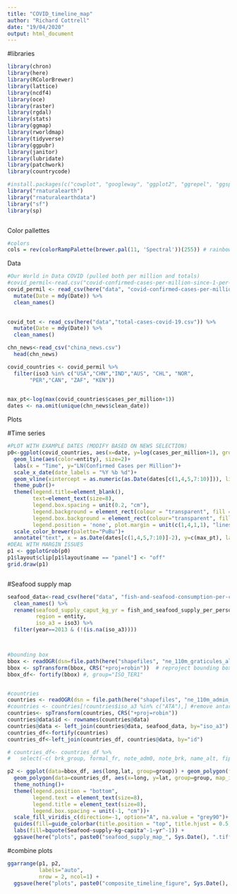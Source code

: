 ```yaml
---
title: "COVID_timeline_map"
author: "Richard Cottrell"
date: "19/04/2020"
output: html_document
---
```


#libraries

```r
library(chron)
library(here)
library(RColorBrewer)
library(lattice)
library(ncdf4)
library(oce)
library(raster)
library(rgdal)
library(stats)
library(ggmap)
library(rworldmap)
library(tidyverse)
library(ggpubr)
library(janitor)
library(lubridate)
library(patchwork)
library(countrycode)

#install.packages(c("cowplot", "googleway", "ggplot2", "ggrepel", "ggspatial", "libwgeom", "sf", "rnaturalearth", "rnaturalearthdata"))
library("rnaturalearth")
library("rnaturalearthdata")
library("sf")
library(sp)



```


Color pallettes
```r
#colors
cols = rev(colorRampPalette(brewer.pal(11, 'Spectral'))(255)) # rainbow color scheme for plotting

```


Data

```r
#Our World in Data COVID (pulled both per million and totals)
#covid_permil<-read.csv("covid-confirmed-cases-per-million-since-1-per-million.csv") 
covid_permil <- read_csv(here("data", "covid-confirmed-cases-per-million-since-1-per-million.csv")) %>% 
  mutate(Date = mdy(Date)) %>% 
  clean_names()
  

covid_tot <- read_csv(here("data","total-cases-covid-19.csv")) %>% 
  mutate(Date = mdy(Date)) %>% 
  clean_names()

chn_news<-read_csv("china_news.csv") 
  head(chn_news)

covid_countries <- covid_permil %>% 
  filter(iso3 %in% c("USA","CHN","IND","AUS", "CHL", "NOR",
       "PER","CAN", "ZAF", "KEN"))
  

max_pt<-log(max(covid_countries$cases_per_million+1))
dates <- na.omit(unique(chn_news$clean_date))
```


Plots


#Time series
```r
#PLOT WITH EXAMPLE DATES (MODIFY BASED ON NEWS SELECTION)
p0<-ggplot(covid_countries, aes(x=date, y=log(cases_per_million+1), group=entity)) +
  geom_line(aes(color=entity), size=2)+
  labs(x = "Time", y="LN(Confirmed Cases per Million")+
  scale_x_date(date_labels = "%Y %b %d")+
  geom_vline(xintercept = as.numeric(as.Date(dates[c(1,4,5,7:10)])), linetype=2,color="black")+
  theme_pubr()+
  theme(legend.title=element_blank(),
        text=element_text(size=8),
        legend.box.spacing = unit(0.2, "cm"),
        legend.background = element_rect(colour = "transparent", fill = "transparent"),
        legend.box.background = element_rect(colour="transparent", fill="transparent"), 
        legend.position = 'none', plot.margin = unit(c(1,4,1,1), "lines"))+
  scale_color_brewer(palette="PuBu")+
  annotate("text", x = as.Date(dates[c(1,4,5,7:10)]-2), y=c(max_pt), label = c("A.","B.","C.","D.","E.","F.","G."))
#DEAL WITH MARGIN ISSUES
p1 <- ggplotGrob(p0)
p1$layout$clip[p1$layout$name == "panel"] <- "off"
grid.draw(p1)



```


#Seafood supply map
```r

seafood_data<-read_csv(here("data", "fish-and-seafood-consumption-per-capita.csv")) %>% 
  clean_names() %>% 
  rename(seafood_supply_caput_kg_yr = fish_and_seafood_supply_per_person_kilograms_per_year,
         region = entity,
         iso_a3 = iso3) %>% 
  filter(year==2013 & (!(is.na(iso_a3))))



#bounding box
bbox <- readOGR(dsn=file.path(here("shapefiles", "ne_110m_graticules_all")), layer="ne_110m_wgs84_bounding_box")
bbox <- spTransform(bbox, CRS("+proj=robin"))  # reproject bounding box
bbox_df<- fortify(bbox) #, group="ISO_TER1"


#countries
countries <- readOGR(dsn = file.path(here("shapefiles", "ne_110m_admin_0_countries")), layer="ne_110m_admin_0_countries")
#countries <- countries[!countries$iso_a3 %in% c("ATA"),] #remove antartica
countries<- spTransform(countries, CRS("+proj=robin"))
countries@data$id <- rownames(countries@data)
countries@data <- left_join(countries@data, seafood_data, by="iso_a3")
countries_df<-fortify(countries)
countries_df<-left_join(countries_df, countries@data, by="id")

# countries_df<- countries_df %>% 
#   select(-c( brk_group, formal_fr, note_adm0, note_brk, name_alt, fips_10))

p2 <- ggplot(data=bbox_df, aes(long,lat, group=group)) + geom_polygon(fill="aliceblue")+
  geom_polygon(data=countries_df, aes(x=long, y=lat, group=group, map_id=id, fill=(seafood_supply_caput_kg_yr)))+
  theme_nothing()+
  theme(legend.position = "bottom",
        legend.text = element_text(size=8),
        legend.title = element_text(size=8),
        legend.box.spacing = unit(-1, "cm"))+
  scale_fill_viridis_c(direction=-1, option="A", na.value = "grey90")+
  guides(fill=guide_colorbar(title.position = "top", title.hjust = 0.5, barwidth = 10, barheight = 0.5, units="cm"))+
  labs(fill=bquote(Seafood~supply~kg~capita^-1~yr^-1)) +
  ggsave(here("plots", paste0("seafood_supply_map_", Sys.Date(), ".tiff")), device="tiff", dpi=300, width=12, height=7, units="cm")

```


#combine plots

```r

ggarrange(p1, p2, 
          labels="auto",
          nrow = 2, ncol=1) +
  ggsave(here("plots", paste0("composite_timeline_figure", Sys.Date(), ".jpg")), device="jpg", dpi=300, width = 12, height=14, units = "cm")

```

